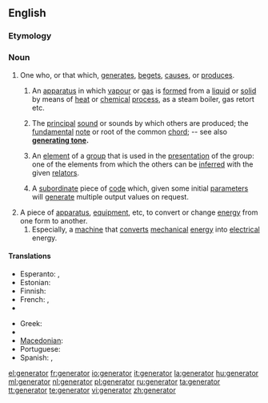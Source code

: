 ==English==

===Etymology===
{{etyl|la}}

===Noun===
{{en-noun}}

# One who, or that which, [[generate]]s, [[beget]]s, [[cause]]s, or [[produce]]s.
## {{chemistry}} An [[apparatus]] in which [[vapour]] or [[gas]] is [[form]]ed from a [[liquid]] or [[solid]] by means of [[heat]] or [[chemical]] [[process]], as a steam boiler, gas retort etc.
## {{music}} The [[principal]] [[sound]] or sounds by which others are produced; the [[fundamental]] [[note]] or root of the common [[chord]]; -- see also '''[[generating tone]].'''
## {{mathematics}} An [[element]] of a [[group]] that is used in the [[presentation]] of the group: one of the elements from which the others can be [[inferred]] with the given [[relator]]s.
## {{programming}} A [[subordinate]] piece of [[code]] which, given some initial [[parameter]]s will [[generate]] multiple output values on request.
# A piece of [[apparatus]], [[equipment]], etc, to convert or change [[energy]] from one form to another.
## Especially, a [[machine]] that [[convert]]s [[mechanical]] [[energy]] into [[electrical]] energy.

====Translations====
{{trans-top|apparatus: electrical generator}}
* Esperanto: {{t|eo|generatoro}}, {{t|eo|generilo}}
* Estonian: {{t|et|elektrigeneraator}}
* Finnish: {{t|fi|generaattori}}
* French: {{t+|fr|générateur|m}}, {{t+|fr|générateur électrique|m}}
* {{trreq|Galician}}
{{trans-mid}}
* Greek: {{t|el|γεννήτρια|f|tr=genítria|sc=Grek}}
* {{trreq|Hungarian}}
* [[Macedonian]]: {{t|mk|генератор|m|tr=generátor|xs=Macedonian}}
* Portuguese: {{t|pt|gerador|m}}
* Spanish: {{t|es|generador|m}}, {{t|es|generador eléctrico|m}}
{{trans-bottom}}

[[el:generator]]
[[fr:generator]]
[[io:generator]]
[[it:generator]]
[[la:generator]]
[[hu:generator]]
[[ml:generator]]
[[nl:generator]]
[[pl:generator]]
[[ru:generator]]
[[ta:generator]]
[[tt:generator]]
[[te:generator]]
[[vi:generator]]
[[zh:generator]]
